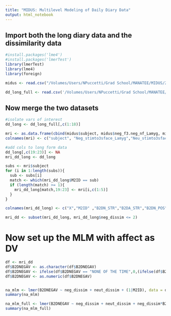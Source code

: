 ```yaml
---
title: "MIDUS: Multilevel Modeling of Daily Diary Data"
output: html_notebook
---
```


## Import both the long diary data and the dissimilarity data
```r
#install.packages('lme4')
#install.packages('lmerTest')
library(lmerTest)
library(lme4)
library(foreign)

midus <- read.csv("/Volumes/Users/NPuccetti/Grad School/MANATEE/MIDUS/2019 Analysis/datafiles/fulldata_33119_V6.csv")

dd_long_full <- read.csv('/Volumes/Users/NPuccetti/Grad School/MANATEE/MIDUS/2019 Analysis/datafiles/NSDEII_long.csv')
```

## Now merge the two datasets
```r
#isolate vars of interest
dd_long <- dd_long_full[,c(1:18)]

mri <- as.data.frame(cbind(midus$subject, midus$neg_f3.neg_nf_Lamyg, midus$neu_f3.neu_nf_Lamyg, midus$gender, midus$age))
colnames(mri) <- c("subject", "Neg_stimto3sface_Lamyg","Neu_stimto3sface_Lamyg","gender","age")

#add cols to long form data
dd_long[,c(19:23)] <- NA
mri_dd_long <- dd_long

subs <- mri$subject
for (i in 1:length(subs)){
  sub <- subs[i]
  match <- which(mri_dd_long$M2ID == sub)
  if (length(match) >= 1){
    mri_dd_long[match,19:23] <- mri[i,c(1:5)]
  }
}

colnames(mri_dd_long) <- c("X","M2ID" ,"B2DN_STR","B2DA_STR","B2DN_POS","B2DA_POS" , "B2DPOSAV" ,"B2DNEGAV" , "M2FAMNUM" , "SAMPLMAJ" , "B1PAGE_M2" ,"B1PGENDER" ,"B2DDAY" ,   "B2DIMON" , "B2DIYEAR" , "B2DMISS" ,  "B2DDAYT" ,  "B2DWEEKD" , "id", "neg_dissim", "neut_dissim", "gender", "age")

mri_dd <- subset(mri_dd_long, mri_dd_long$neg_dissim <= 2)
```

# Now set up the MLM with affect as DV
```r
df <- mri_dd
df$B2DNEGAV <- as.character(df$B2DNEGAV) 
df$B2DNEGAV <- ifelse(df$B2DNEGAV == "NONE OF THE TIME",0,(ifelse(df$B2DNEGAV == "A LITTLE OF THE TIME",1,(ifelse(df$B2DNEGAV == "REFUSED/MISSING",NA,(ifelse(df$B2DNEGAV == "SOME OF THE TIME",2,df$B2DNEGAV)))))))
df$B2DNEGAV <- as.numeric(df$B2DNEGAV)


na_mlm <- lmer(B2DNEGAV ~ neg_dissim + neut_dissim + (1|M2ID), data = df, REML = FALSE)
summary(na_mlm)

na_mlm_full <- lmer(B2DNEGAV ~ neg_dissim + neut_dissim + neg_dissim*B2DN_ST + (1|M2ID), data = df,REML = FALSE)
summary(na_mlm_full)


```


